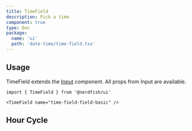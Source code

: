 ```yaml
---
title: TimeField
description: Pick a time
component: true
type: Doc
package:
  name: 'ui'
  path: 'date-time/time-field.tsx'
---
```


<ComponentExample src="/src/examples/time-field/demo.tsx">
	<TimeFieldDemo />
</ComponentExample>

## Usage

TimeField extends the [Input](/input) component. All props from Input are
available.

```tsx
import { TimeField } from '@nerdfish/ui'
```

```tsx
<TimeField name="time-field-field-basic" />
```

## Hour Cycle

<ComponentExample src="/src/examples/time-field/hour-cycle.tsx">
	<TimeFieldHourCycleDemo />
</ComponentExample>
